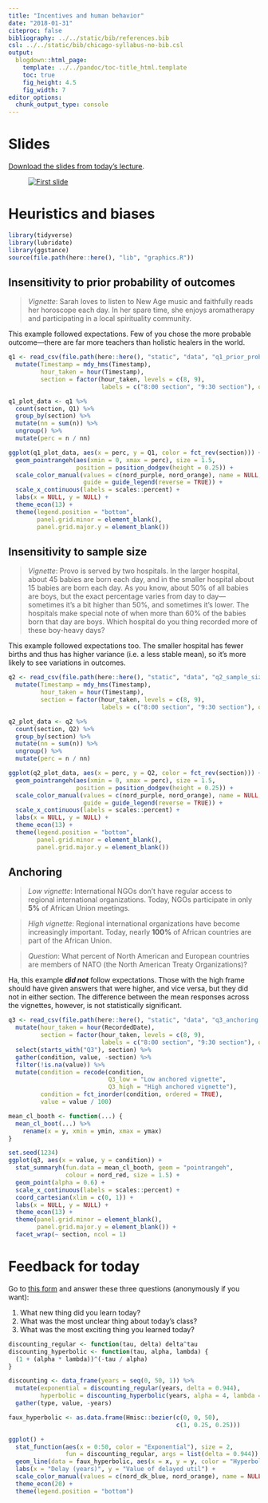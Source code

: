 ```yaml
---
title: "Incentives and human behavior"
date: "2018-01-31"
citeproc: false
bibliography: ../../static/bib/references.bib
csl: ../../static/bib/chicago-syllabus-no-bib.csl
output:
  blogdown::html_page:
    template: ../../pandoc/toc-title_html.template
    toc: true
    fig_height: 4.5
    fig_width: 7
editor_options: 
  chunk_output_type: console
---
```


# Slides

[Download the slides from today's lecture](/slides/MPA-612_2018-01-31.pdf).

<figure>
[![First slide](/images/slides/slides_2018-01-31.png)](/slides/MPA-612_2018-01-31.pdf)
</figure>


# Heuristics and biases

```r
library(tidyverse)
library(lubridate)
library(ggstance)
source(file.path(here::here(), "lib", "graphics.R"))
```

## Insensitivity to prior probability of outcomes

> *Vignette*: Sarah loves to listen to New Age music and faithfully reads her horoscope each day. In her spare time, she enjoys aromatherapy and participating in a local spirituality community.

This example followed expectations. Few of you chose the more probable outcome—there are far more teachers than holistic healers in the world.

```r
q1 <- read_csv(file.path(here::here(), "static", "data", "q1_prior_probability.csv")) %>%
  mutate(Timestamp = mdy_hms(Timestamp),
         hour_taken = hour(Timestamp),
         section = factor(hour_taken, levels = c(8, 9), 
                          labels = c("8:00 section", "9:30 section"), ordered = TRUE))

q1_plot_data <- q1 %>%
  count(section, Q1) %>%
  group_by(section) %>%
  mutate(nn = sum(n)) %>%
  ungroup() %>%
  mutate(perc = n / nn)

ggplot(q1_plot_data, aes(x = perc, y = Q1, color = fct_rev(section))) + 
  geom_pointrangeh(aes(xmin = 0, xmax = perc), size = 1.5,
                   position = position_dodgev(height = 0.25)) +
  scale_color_manual(values = c(nord_purple, nord_orange), name = NULL,
                     guide = guide_legend(reverse = TRUE)) +
  scale_x_continuous(labels = scales::percent) +
  labs(x = NULL, y = NULL) +
  theme_econ(13) +
  theme(legend.position = "bottom",
        panel.grid.minor = element_blank(),
        panel.grid.major.y = element_blank())
```

## Insensitivity to sample size

> *Vignette*: Provo is served by two hospitals. In the larger hospital, about 45 babies are born each day, and in the smaller hospital about 15 babies are born each day. As you know, about 50% of all babies are boys, but the exact percentage varies from day to day—sometimes it's a bit higher than 50%, and sometimes it's lower. The hospitals make special note of when more than 60% of the babies born that day are boys. Which hospital do you thing recorded more of these boy-heavy days?

This example followed expectations too. The smaller hospital has fewer births and thus has higher variance (i.e. a less stable mean), so it's more likely to see variations in outcomes.

```r
q2 <- read_csv(file.path(here::here(), "static", "data", "q2_sample_size.csv")) %>%
  mutate(Timestamp = mdy_hms(Timestamp),
         hour_taken = hour(Timestamp),
         section = factor(hour_taken, levels = c(8, 9), 
                          labels = c("8:00 section", "9:30 section"), ordered = TRUE))

q2_plot_data <- q2 %>%
  count(section, Q2) %>%
  group_by(section) %>%
  mutate(nn = sum(n)) %>%
  ungroup() %>%
  mutate(perc = n / nn)

ggplot(q2_plot_data, aes(x = perc, y = Q2, color = fct_rev(section))) + 
  geom_pointrangeh(aes(xmin = 0, xmax = perc), size = 1.5,
                   position = position_dodgev(height = 0.25)) +
  scale_color_manual(values = c(nord_purple, nord_orange), name = NULL,
                     guide = guide_legend(reverse = TRUE)) +
  scale_x_continuous(labels = scales::percent) +
  labs(x = NULL, y = NULL) +
  theme_econ(13) +
  theme(legend.position = "bottom",
        panel.grid.minor = element_blank(),
        panel.grid.major.y = element_blank())
```

## Anchoring

> *Low vignette*: International NGOs don't have regular access to regional international organizations. Today, NGOs participate in only **5%** of African Union meetings.

> *High vignette*: Regional international organizations have become increasingly important. Today, nearly **100%** of African countries are part of the African Union.

> *Question*: What percent of North American and European countries are members of NATO (the North American Treaty Organizations)?

Ha, this example ***did not*** follow expectations. Those with the high frame should have given answers that were higher, and vice versa, but they did not in either section. The difference between the mean responses across the vignettes, however, is not statistically significant.

```r
q3 <- read_csv(file.path(here::here(), "static", "data", "q3_anchoring.csv")) %>%
  mutate(hour_taken = hour(RecordedDate),
         section = factor(hour_taken, levels = c(8, 9), 
                          labels = c("8:00 section", "9:30 section"), ordered = TRUE)) %>%
  select(starts_with("Q3"), section) %>%
  gather(condition, value, -section) %>%
  filter(!is.na(value)) %>%
  mutate(condition = recode(condition, 
                            Q3_low = "Low anchored vignette",
                            Q3_high = "High anchored vignette"),
         condition = fct_inorder(condition, ordered = TRUE),
         value = value / 100)

mean_cl_booth <- function(...) {
  mean_cl_boot(...) %>%
    rename(x = y, xmin = ymin, xmax = ymax)
}

set.seed(1234)
ggplot(q3, aes(x = value, y = condition)) + 
  stat_summaryh(fun.data = mean_cl_booth, geom = "pointrangeh", 
                colour = nord_red, size = 1.5) +
  geom_point(alpha = 0.6) +
  scale_x_continuous(labels = scales::percent) +
  coord_cartesian(xlim = c(0, 1)) +
  labs(x = NULL, y = NULL) +
  theme_econ(13) +
  theme(panel.grid.minor = element_blank(),
        panel.grid.major.y = element_blank()) +
  facet_wrap(~ section, ncol = 1)
```


# Feedback for today

Go to [this form](https://goo.gl/forms/jLSQOtZtyoaOKqfF3) and answer these three questions (anonymously if you want):

1. What new thing did you learn today?
2. What was the most unclear thing about today's class?
3. What was the most exciting thing you learned today?


```r
discounting_regular <- function(tau, delta) delta^tau
discounting_hyperbolic <- function(tau, alpha, lambda) {
  (1 + (alpha * lambda))^(-tau / alpha)
}

discounting <- data_frame(years = seq(0, 50, 1)) %>%
  mutate(exponential = discounting_regular(years, delta = 0.944),
         hyperbolic = discounting_hyperbolic(years, alpha = 4, lambda = 1)) %>%
  gather(type, value, -years)

faux_hyperbolic <- as.data.frame(Hmisc::bezier(c(0, 0, 50),
                                               c(1, 0.25, 0.25)))

ggplot() +
  stat_function(aes(x = 0:50, color = "Exponential"), size = 2,
                fun = discounting_regular, args = list(delta = 0.944)) + 
  geom_line(data = faux_hyperbolic, aes(x = x, y = y, color = "Hyperbolic"), size = 2) +
  labs(x = "Delay (years)", y = "Value of delayed util") +
  scale_color_manual(values = c(nord_dk_blue, nord_orange), name = NULL) +
  theme_econ(20) +
  theme(legend.position = "bottom")
```
